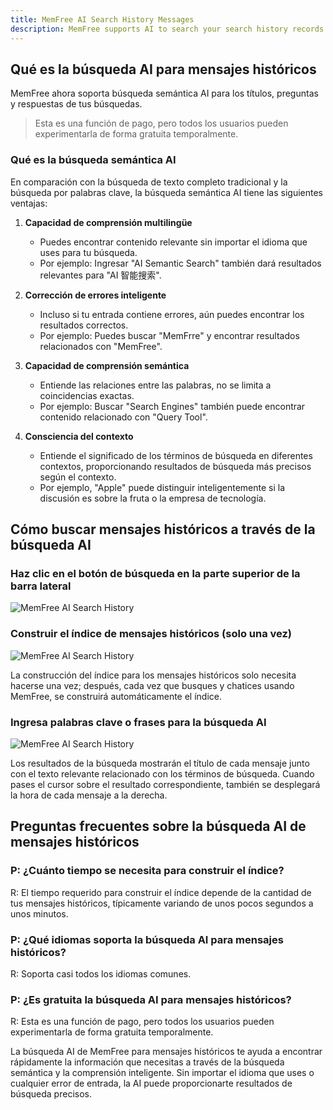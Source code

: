 ```yaml
---
title: MemFree AI Search History Messages
description: MemFree supports AI to search your search history records
---
```


## Qué es la búsqueda AI para mensajes históricos

MemFree ahora soporta búsqueda semántica AI para los títulos, preguntas y respuestas de tus búsquedas.

> Esta es una función de pago, pero todos los usuarios pueden experimentarla de forma gratuita temporalmente.

### Qué es la búsqueda semántica AI

En comparación con la búsqueda de texto completo tradicional y la búsqueda por palabras clave, la búsqueda semántica AI tiene las siguientes ventajas:

1. **Capacidad de comprensión multilingüe**

    - Puedes encontrar contenido relevante sin importar el idioma que uses para tu búsqueda.
    - Por ejemplo: Ingresar "AI Semantic Search" también dará resultados relevantes para "AI 智能搜索".

2. **Corrección de errores inteligente**

    - Incluso si tu entrada contiene errores, aún puedes encontrar los resultados correctos.
    - Por ejemplo: Puedes buscar "MemFrre" y encontrar resultados relacionados con "MemFree".

3. **Capacidad de comprensión semántica**

    - Entiende las relaciones entre las palabras, no se limita a coincidencias exactas.
    - Por ejemplo: Buscar "Search Engines" también puede encontrar contenido relacionado con "Query Tool".

4. **Consciencia del contexto**

    - Entiende el significado de los términos de búsqueda en diferentes contextos, proporcionando resultados de búsqueda más precisos según el contexto.
    - Por ejemplo, "Apple" puede distinguir inteligentemente si la discusión es sobre la fruta o la empresa de tecnología.

## Cómo buscar mensajes históricos a través de la búsqueda AI

<Steps>

### Haz clic en el botón de búsqueda en la parte superior de la barra lateral

<img className="my-4 overflow-hidden rounded-lg" src="https://image.memfree.me/1736302665681-memfree-ai-search-history.png" alt="MemFree AI Search History" />

### Construir el índice de mensajes históricos (solo una vez)

<img className="my-4 overflow-hidden rounded-lg" src="https://image.memfree.me/1736303576951-memfree-ai-search-history.png" alt="MemFree AI Search History" />

La construcción del índice para los mensajes históricos solo necesita hacerse una vez; después, cada vez que busques y chatices usando MemFree, se construirá automáticamente el índice.

### Ingresa palabras clave o frases para la búsqueda AI

<img className="my-4 overflow-hidden rounded-lg" src="https://image.memfree.me/1736302819598-memfree-ai-search-history.png" alt="MemFree AI Search History" />

Los resultados de la búsqueda mostrarán el título de cada mensaje junto con el texto relevante relacionado con los términos de búsqueda. Cuando pases el cursor sobre el resultado correspondiente, también se desplegará la hora de cada mensaje a la derecha.

</Steps>

## Preguntas frecuentes sobre la búsqueda AI de mensajes históricos

### P: ¿Cuánto tiempo se necesita para construir el índice?

R: El tiempo requerido para construir el índice depende de la cantidad de tus mensajes históricos, típicamente variando de unos pocos segundos a unos minutos.

### P: ¿Qué idiomas soporta la búsqueda AI para mensajes históricos?

R: Soporta casi todos los idiomas comunes.

### P: ¿Es gratuita la búsqueda AI para mensajes históricos?

R: Esta es una función de pago, pero todos los usuarios pueden experimentarla de forma gratuita temporalmente.

La búsqueda AI de MemFree para mensajes históricos te ayuda a encontrar rápidamente la información que necesitas a través de la búsqueda semántica y la comprensión inteligente. Sin importar el idioma que uses o cualquier error de entrada, la AI puede proporcionarte resultados de búsqueda precisos.